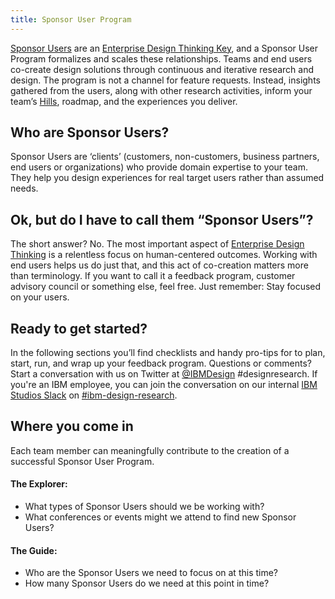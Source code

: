 ```yaml
---
title: Sponsor User Program
---
```



<PageDescription>

[Sponsor Users](https://www.ibm.com/design/thinking/page/framework/keys/sponsor-users) are an [Enterprise Design Thinking Key](https://www.ibm.com/design/thinking/page/framework/keys), and a Sponsor User Program formalizes and scales these relationships. Teams and end users co-create design solutions through continuous and iterative research and design. The program is not a channel for feature requests. Instead, insights gathered from the users, along with other research activities, inform your team’s [Hills](https://www.ibm.com/design/thinking/page/framework/keys/hills), roadmap, and the experiences you deliver.

</PageDescription>

## Who are Sponsor Users?

Sponsor Users are ‘clients’ (customers, non-customers, business partners, end users or organizations) who provide domain expertise to your team. They help you design experiences for real target users rather than assumed needs.

## Ok, but do I have to call them “Sponsor Users”?

The short answer? No. The most important aspect of [Enterprise Design Thinking](https://www.ibm.com/design/thinking/page/framework) is a relentless focus on human-centered outcomes. Working with end users helps us do just that, and this act of co-creation matters more than terminology. If you want to call it a feedback program, customer advisory council or something else, feel free. Just remember: Stay focused on your users.

## Ready to get started?

In the following sections you’ll find checklists and handy pro-tips for to plan, start, run, and wrap up your feedback program. Questions or comments? Start a conversation with us on Twitter at [@IBMDesign](https://twitter.com/ibmdesign) #designresearch. If you're an IBM employee, you can join the conversation on our internal [IBM Studios Slack](http://ibm-studios.slack.com) on [#ibm-design-research](https://ibm-studios.slack.com/messages/C0WB7GBRT).

<div className="bx--row bx--no-gutter">
  <NavTile
    title="Planning your program"
    description=" "
    href="/sponsor-user-program/planning"
  />
  <NavTile
    title="Starting your program"
    description=" "
    href="/sponsor-user-program/starting"
  />
  <NavTile
    title="Running your program"
    description=" "
    href="/sponsor-user-program/running"
  />
  <NavTile
    title="Wrapping up your program"
    description=" "
    href="/sponsor-user-program/wrapping-up"
  />
</div>

## Where you come in

Each team member can meaningfully contribute to the creation of a successful Sponsor User Program.

#### The Explorer:

<Row className="bullets-no-bottom-margin">
<Column colMd={7} colLg={7}>

- What types of Sponsor Users should we be working with?
- What conferences or events might we attend to find new Sponsor Users?

</Column>
</Row>

#### The Guide:

<Row className="bullets-no-bottom-margin">
<Column colMd={7} colLg={7}>

- Who are the Sponsor Users we need to focus on at this time?
- How many Sponsor Users do we need at this point in time?

</Column>
</Row>
